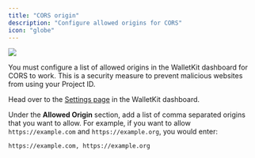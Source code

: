 ```yaml
---
title: "CORS origin"
description: "Configure allowed origins for CORS"
icon: "globe"
---
```



<Frame caption="Use the WalletKit dashboard to set Allowed Origin on the Settings page">
<img src="/images/dashboard_cors_allowed_origin.png" />
</Frame>

You must configure a list of allowed origins in the WalletKit dashboard for CORS to work. This is a security measure to prevent malicious websites from using your Project ID.

Head over to the [Settings page](https://app.usewalletkit.com/settings) in the
WalletKit dashboard.

Under the **Allowed Origin** section, add a list of comma separated origins that
you want to allow. For example, if you want to allow `https://example.com` and
`https://example.org`, you would enter:

```
https://example.com, https://example.org
```
